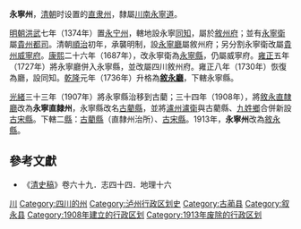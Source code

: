'''永寧州'''，[[清朝|清朝]]时设置的[[直隶州|直隶州]]，隸屬[[川南永寧道|川南永寧道]]。

[[明朝|明朝]][[洪武|洪武]]七年（1374年）置[[永宁州_(叙州府)|永宁州]]，轄地設永寧[[同知|同知]]，屬於[[敘州府|敘州府]]；並有[[永寧衛|永寧衛]]屬[[貴州都司|貴州都司]]。清朝[[順治|順治]]初年，承襲明制，設[[永寧廳|永寧廳]]屬敘州府；另分割永寧衛改屬[[貴州|貴州]][[威寧府|威寧府]]。[[康熙|康熙]]二十六年（1687年），改永寧衛為[[永宁县_(清朝)|永寧縣]]，仍屬威寧府。[[雍正|雍正]]五年（1727年）將永寧廳併入永寧縣，並改屬四川敘州府。雍正八年（1730年）恢復為廳，設同知。[[乾隆|乾隆]]元年（1736年）升格為'''[[敘永廳|敘永廳]]'''，下轄永寧縣。

[[光緒|光緒]]三十三年（1907年）將永寧縣治移到古藺；三十四年（1908年），將[[敘永直隸廳|敘永直隸廳]]改為'''永寧直隸州'''，永寧縣改名[[古藺縣|古藺縣]]，並將[[泸州_(古代)|瀘州]][[瀘衛|瀘衛]]與古藺縣、[[九姓鄉|九姓鄉]]合併新設[[古宋縣|古宋縣]]。下轄二[[縣|縣]]：[[古藺縣|古藺縣]]（直隸州治所）、[[古宋縣|古宋縣]]。1913年，'''永寧州'''改為[[敘永縣|敘永縣]]。

==參考文獻==
*《[[清史稿|清史稿]]》卷六十九．志四十四．地理十六

{{清朝四川省行政區劃|nocat}}
{{清朝行政区划小作品}}
{{DEFAULTSORT:Y}}
[[Category:清朝直隶州|川]]
[[Category:四川的州|Category:四川的州]]
[[Category:泸州行政区划史|Category:泸州行政区划史]]
[[Category:古蔺县|Category:古蔺县]]
[[Category:叙永县|Category:叙永县]]
[[Category:1908年建立的行政区划|Category:1908年建立的行政区划]]
[[Category:1913年废除的行政区划|Category:1913年废除的行政区划]]